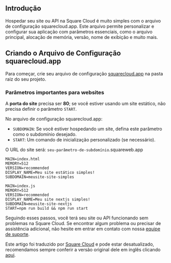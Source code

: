 ## Introdução

Hospedar seu site ou API na Square Cloud é muito simples com o arquivo de configuração squarecloud.app. Este arquivo permite personalizar e configurar sua aplicação com parâmetros essenciais, como o arquivo principal, alocação de memória, versão, nome de exibição e muito mais.

## Criando o Arquivo de Configuração squarecloud.app

Para começar, crie seu arquivo de configuração [squarecloud.app](./como-criar-seu-arquivo-de-configuracao-squarecloud) na pasta raiz do seu projeto.

### Parâmetros importantes para websites

A **porta do site** precisa ser **80**; se você estiver usando um site estático, não precisa definir o parâmetro `START`.

No arquivo de configuração squarecloud.app:

- `SUBDOMAIN`: Se você estiver hospedando um site, defina este parâmetro como o subdomínio desejado.
- `START`: Um comando de inicialização personalizado (se necessário).

<Note>O URL do site será: `seu-parâmetro-de-subdomínio`.squareweb.app</Note>

```systemd Este exemplo hospeda um site sem comando de inicialização personalizado
MAIN=index.html
MEMORY=512
VERSION=recommended
DISPLAY_NAME=Meu site estático simples!
SUBDOMAIN=meusite-site-simples
```

```systemd Este exemplo usa todos os parâmetros e comandos de inicialização personalizados em um site
MAIN=index.js
MEMORY=512
VERSION=recommended
DISPLAY_NAME=Meu site nextjs simples!
SUBDOMAIN=meusite-site-nextjs
START=npm run build && npm run start
```

Seguindo esses passos, você terá seu site ou API funcionando sem problemas na Square Cloud. Se encontrar algum problema ou precisar de assistência adicional, não hesite em entrar em contato com nossa [equipe de suporte](../company/support).

Este artigo foi traduzido por [Square Cloud](https://squarecloud.app) e pode estar desatualizado, recomendamos sempre conferir a versão original dele em inglês clicando [aqui](/getting-started/config-file).
